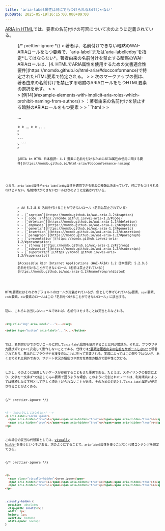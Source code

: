 ```yaml
---
title: 'aria-label属性は何にでもつけられるわけじゃない'
pubDate: 2025-05-19T16:15:00.000+09:00
---
```


[ARIA in HTML](https://www.w3.org/TR/html-aria/)では、要素の名前付けの可否について次のように定義されている。

<figure>
{/* prettier-ignore */}
> 著者は、名前付けできない暗黙のWAI-ARIAロールをもつ要素で、`aria-label`または`aria-labelledby`を指定*してはならない*。著者由来の名前付けを禁止する暗黙のWAI-ARIAロールは、[<bdi class="secno">4. </bdi> HTMLでARIA属性を使用するための文書適合性要件](https://momdo.github.io/html-aria/#docconformance)で特定されたHTML要素で特定される。
>
> 次のマークアップの例は、著者由来の名前付けを禁止する暗黙のARIAロールをもつHTML要素の選択を示す。
>
> <div id="example-elements-with-implicit-aria-roles-which-prohibit-naming-from-authors">
> [例<bdi>14</bdi>](#example-elements-with-implicit-aria-roles-which-prohibit-naming-from-authors)
> <span class="example-title">：著者由来の名前付けを禁止する暗黙のARIAロールをもつ要素</span>
>
> ```html
> <!-- DO NOT do the following! -->
> <p aria-label="...">...</p>
>
> <span aria-label="...">...<span>
>
> <code aria-label="...">...<code>
>
> <div aria-labelledby="...">...</div>
> ```
> </div>

<figcaption>[ARIA in HTML 日本語訳: 4.1 要素に名前を付けるためのARIA属性の使用に関する要件](https://momdo.github.io/html-aria/#docconformance-naming)</figcaption>
</figure>

つまり、`aria-label`属性や`aria-labelledby`属性を適用できる要素の種類は決まっていて、何にでもつけられるわけじゃない。名前付けができないロールは次のように定義されている。

<figure>
> ## <bdi>5.2.8.6</bdi> 名前を付けることができないロール（名前は禁止されている）
>
> - [`caption`](https://momdo.github.io/wai-aria-1.2/#caption)
> - [`code`](https://momdo.github.io/wai-aria-1.2/#code)
> - [`deletion`](https://momdo.github.io/wai-aria-1.2/#deletion)
> - [`emphasis`](https://momdo.github.io/wai-aria-1.2/#emphasis)
> - [`generic`](https://momdo.github.io/wai-aria-1.2/#generic)
> - [`insertion`](https://momdo.github.io/wai-aria-1.2/#insertion)
> - [`paragraph`](https://momdo.github.io/wai-aria-1.2/#paragraph)
> - [`presentation`](https://momdo.github.io/wai-aria-1.2/#presentation)
> - [`strong`](https://momdo.github.io/wai-aria-1.2/#strong)
> - [`subscript`](https://momdo.github.io/wai-aria-1.2/#subscript)
> - [`superscript`](https://momdo.github.io/wai-aria-1.2/#superscript)

<figcaption>[Accessible Rich Internet Applications (WAI-ARIA) 1.2 日本語訳: 5.2.8.6 名前を付けることができないロール（名前は禁止されている）](https://momdo.github.io/wai-aria-1.2/#namefromprohibited)</figcaption>
</figure>

HTML要素にはそれぞれデフォルトのロールが定義されているが、例として挙げられている`p`要素、`span`要素、`code`要素、`div`要素のロールはこの「名前をつけることができないロール」に該当する。

逆に、これらに該当しないロールであれば、名前付けをすることは妥当とみなされる。

```html
<svg role="img" aria-label="...">...</svg>

<button type="button" aria-label="...">...</button>
```

では、名前付けができないロールに対して`aria-label`属性を使用することは何が問題か。それは、ブラウザや支援技術において安定して動作しないことである。仕様では[<q>要素は著者由来の名前をサポートしない</q>](https://momdo.github.io/wai-aria-1.2/#namecalculation)と明言されており、基本的にブラウザや支援技術はこれに則って実装される。実装によってはこの限りではないが、あくまでそれは例外であり、サポート状況の幅広さや前方互換性の観点で堅牢性に欠ける。

しかし、そのように使用したいケースが存在することもまた事実である。たとえば、スタイリングの都合により、文字を一文字ずつ分割して`span`要素で囲うような場合。このように分割されたノードは、利用環境によっては連続した文字列として正しく読み上げられないことがある。そのための対処として`aria-label`属性が使用されることがよくある。

{/* prettier-ignore */}
```html
<!-- 次のようにしてはならない！ -->
<p aria-label="Lorem ipsum">
  <span aria-hidden="true">L</span><span aria-hidden="true">o</span><span aria-hidden="true">r</span><span aria-hidden="true">e</span><span aria-hidden="true">m</span>
  <span aria-hidden="true">i</span><span aria-hidden="true">p</span><span aria-hidden="true">s</span><span aria-hidden="true">u</span><span aria-hidden="true">m</span>
</p>
```

この場合の妥当な代替策としては、[visually hidden](https://www.scottohara.me/blog/2017/04/14/inclusively-hidden.html)を使うという手がある。次のようにすることで、`aria-label`属性を使うことなく代替コンテンツを設定できる。

{/* prettier-ignore */}
```html
<p>
  <span class="visually-hidden">Lorem ipsum</span>
  <span aria-hidden="true">L</span><span aria-hidden="true">o</span><span aria-hidden="true">r</span><span aria-hidden="true">e</span><span aria-hidden="true">m</span>
  <span aria-hidden="true">i</span><span aria-hidden="true">p</span><span aria-hidden="true">s</span><span aria-hidden="true">u</span><span aria-hidden="true">m</span>
</p>
```

```css
.visually-hidden {
  position: absolute;
  clip-path: inset(50%);
  width: 1px;
  height: 1px;
  overflow: hidden;
  white-space: nowrap;
}
```
